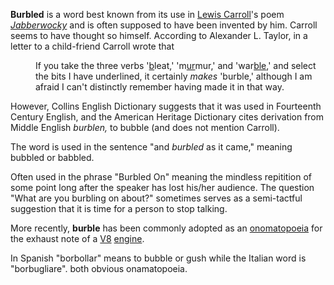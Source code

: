 '''Burbled''' is a word best known from its use in [[Lewis Carroll]]'s poem ''[[Jabberwocky]]'' and is often supposed to have been invented by him. Carroll seems to have thought so himself. According to Alexander L. Taylor, in a letter to a child-friend Carroll wrote that

:If you take the three verbs '<u>b</u>leat,' 'm<u>ur</u>mur,' and 'war<u>ble</u>,' and select the bits I have underlined, it certainly ''makes'' 'burble,' although I am afraid I can't distinctly remember having made it in that way.

However, Collins English Dictionary suggests that it was used in Fourteenth Century English, and the American Heritage Dictionary cites derivation from Middle English ''burblen,'' to bubble (and does not mention Carroll).

The word is used in the sentence "and ''burbled'' as it came," meaning bubbled or babbled.

Often used in the phrase "Burbled On" meaning the mindless repitition of some point long after the speaker has lost his/her audience.   The question  "What are you burbling on about?" sometimes serves as a semi-tactful suggestion that it is time for a person to stop talking.

More recently, '''burble''' has been commonly adopted as an [[onomatopoeia]] for the exhaust note of a [[V8]] [[internal-combustion engine|engine]].

In Spanish "borbollar" means to bubble or gush while the Italian word is "borbugliare". both obvious onamatopoeia.

{{stub}}